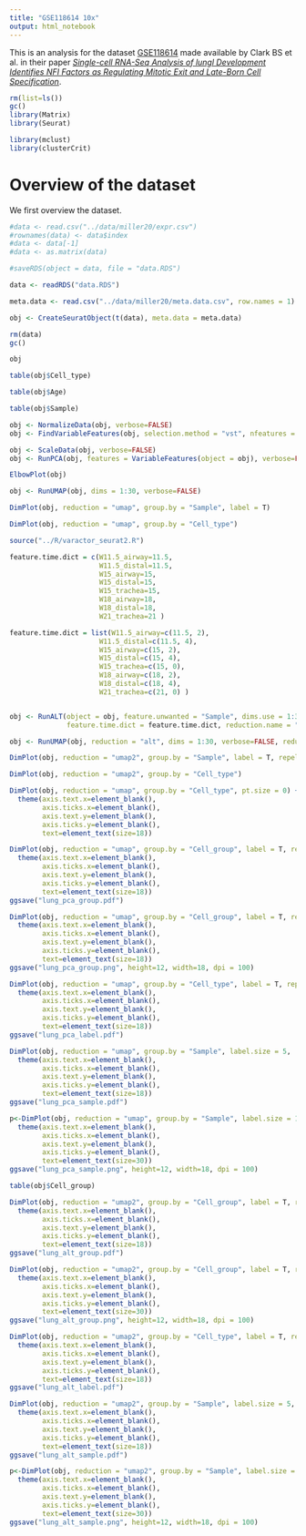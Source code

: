 ```yaml
---
title: "GSE118614 10x"
output: html_notebook
---
```


This is an analysis for the dataset [GSE118614](https://www.ncbi.nlm.nih.gov/geo/query/acc.cgi?acc=GSE118614) made available by Clark BS et al. in their paper [_Single-cell RNA-Seq Analysis of lungl Development Identifies NFI Factors as Regulating Mitotic Exit and Late-Born Cell Specification_](https://www.sciencedirect.com/science/article/abs/pii/S0896627319303459).



```r
rm(list=ls())
gc()
library(Matrix)
library(Seurat)
```


```r
library(mclust)
library(clusterCrit)
```

# Overview of the dataset
We first overview the dataset.

```r
#data <- read.csv("../data/miller20/expr.csv")
#rownames(data) <- data$index
#data <- data[-1]
#data <- as.matrix(data)
```

```r
#saveRDS(object = data, file = "data.RDS")
```

```r
data <- readRDS("data.RDS")
```

```r
meta.data <- read.csv("../data/miller20/meta.data.csv", row.names = 1)
```

```r
obj <- CreateSeuratObject(t(data), meta.data = meta.data)
```

```r
rm(data)
gc()
```

```r
obj
```

```r
table(obj$Cell_type)
```

```r
table(obj$Age)
```

```r
table(obj$Sample)
```

```r
obj <- NormalizeData(obj, verbose=FALSE)
obj <- FindVariableFeatures(obj, selection.method = "vst", nfeatures = 2000, verbose=FALSE)

obj <- ScaleData(obj, verbose=FALSE)
obj <- RunPCA(obj, features = VariableFeatures(object = obj), verbose=FALSE)

ElbowPlot(obj)
```


```r
obj <- RunUMAP(obj, dims = 1:30, verbose=FALSE)
```

```r
DimPlot(obj, reduction = "umap", group.by = "Sample", label = T)
```


```r
DimPlot(obj, reduction = "umap", group.by = "Cell_type")
```

```r
source("../R/varactor_seurat2.R")

feature.time.dict = c(W11.5_airway=11.5,
                      W11.5_distal=11.5,
                      W15_airway=15,
                      W15_distal=15,
                      W15_trachea=15,
                      W18_airway=18,
                      W18_distal=18,
                      W21_trachea=21 )

feature.time.dict = list(W11.5_airway=c(11.5, 2),
                      W11.5_distal=c(11.5, 4),
                      W15_airway=c(15, 2),
                      W15_distal=c(15, 4),
                      W15_trachea=c(15, 0),
                      W18_airway=c(18, 2),
                      W18_distal=c(18, 4),
                      W21_trachea=c(21, 0) )


obj <- RunALT(object = obj, feature.unwanted = "Sample", dims.use = 1:30, reduction.use = "pca", 
              feature.time.dict = feature.time.dict, reduction.name = "alt", reduction.key = "ALT_", reg = 1, pow=1)
```


```r
obj <- RunUMAP(obj, reduction = "alt", dims = 1:30, verbose=FALSE, reduction.name = "umap2")
```


```r
DimPlot(obj, reduction = "umap2", group.by = "Sample", label = T, repel = T)
```


```r
DimPlot(obj, reduction = "umap2", group.by = "Cell_type") 
```

```r
DimPlot(obj, reduction = "umap", group.by = "Cell_type", pt.size = 0) +
  theme(axis.text.x=element_blank(),
        axis.ticks.x=element_blank(),
        axis.text.y=element_blank(),
        axis.ticks.y=element_blank(),
        text=element_text(size=18))
```

```r
DimPlot(obj, reduction = "umap", group.by = "Cell_group", label = T, repel=T, label.size = 5,  pt.size = 0) +
  theme(axis.text.x=element_blank(),
        axis.ticks.x=element_blank(),
        axis.text.y=element_blank(),
        axis.ticks.y=element_blank(),
        text=element_text(size=18))
ggsave("lung_pca_group.pdf")

DimPlot(obj, reduction = "umap", group.by = "Cell_group", label = T, repel=T, label.size = 5,  pt.size = 0) +
  theme(axis.text.x=element_blank(),
        axis.ticks.x=element_blank(),
        axis.text.y=element_blank(),
        axis.ticks.y=element_blank(),
        text=element_text(size=18))
ggsave("lung_pca_group.png", height=12, width=18, dpi = 100)
```

```r
DimPlot(obj, reduction = "umap", group.by = "Cell_type", label = T, repel=T, label.size = 4,  pt.size = 0) +
  theme(axis.text.x=element_blank(),
        axis.ticks.x=element_blank(),
        axis.text.y=element_blank(),
        axis.ticks.y=element_blank(),
        text=element_text(size=18))
ggsave("lung_pca_label.pdf")
```

```r
DimPlot(obj, reduction = "umap", group.by = "Sample", label.size = 5,  pt.size = 0) +
  theme(axis.text.x=element_blank(),
        axis.ticks.x=element_blank(),
        axis.text.y=element_blank(),
        axis.ticks.y=element_blank(),
        text=element_text(size=18))
ggsave("lung_pca_sample.pdf")

p<-DimPlot(obj, reduction = "umap", group.by = "Sample", label.size = 10,  pt.size = 0) +
  theme(axis.text.x=element_blank(),
        axis.ticks.x=element_blank(),
        axis.text.y=element_blank(),
        axis.ticks.y=element_blank(),
        text=element_text(size=30))
ggsave("lung_pca_sample.png", height=12, width=18, dpi = 100)
```

```r
table(obj$Cell_group)
```


```r
DimPlot(obj, reduction = "umap2", group.by = "Cell_group", label = T, repel=T, label.size = 5,  pt.size = 0) +
  theme(axis.text.x=element_blank(),
        axis.ticks.x=element_blank(),
        axis.text.y=element_blank(),
        axis.ticks.y=element_blank(),
        text=element_text(size=18))
ggsave("lung_alt_group.pdf")

DimPlot(obj, reduction = "umap2", group.by = "Cell_group", label = T, repel=T, label.size = 8,  pt.size = 0) +
  theme(axis.text.x=element_blank(),
        axis.ticks.x=element_blank(),
        axis.text.y=element_blank(),
        axis.ticks.y=element_blank(),
        text=element_text(size=30))
ggsave("lung_alt_group.png", height=12, width=18, dpi = 100)
```

```r
DimPlot(obj, reduction = "umap2", group.by = "Cell_type", label = T, repel=T, label.size = 4,  pt.size = 0) +
  theme(axis.text.x=element_blank(),
        axis.ticks.x=element_blank(),
        axis.text.y=element_blank(),
        axis.ticks.y=element_blank(),
        text=element_text(size=18))
ggsave("lung_alt_label.pdf")
```


```r
DimPlot(obj, reduction = "umap2", group.by = "Sample", label.size = 5,  pt.size = 0) +
  theme(axis.text.x=element_blank(),
        axis.ticks.x=element_blank(),
        axis.text.y=element_blank(),
        axis.ticks.y=element_blank(),
        text=element_text(size=18))
ggsave("lung_alt_sample.pdf")

p<-DimPlot(obj, reduction = "umap2", group.by = "Sample", label.size = 12,  pt.size = 0) +
  theme(axis.text.x=element_blank(),
        axis.ticks.x=element_blank(),
        axis.text.y=element_blank(),
        axis.ticks.y=element_blank(),
        text=element_text(size=30))
ggsave("lung_alt_sample.png", height=12, width=18, dpi = 100)
```